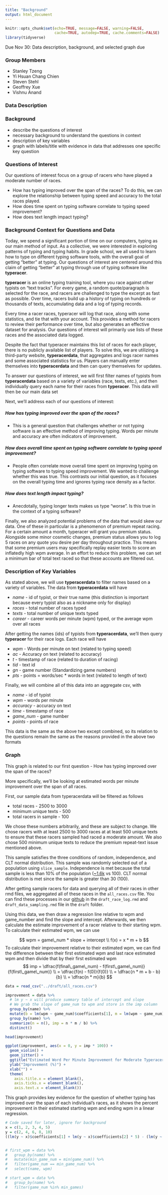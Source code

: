 ```yaml
---
title: "Background"
output: html_document
---
```


```r
knitr::opts_chunk$set(echo=TRUE, message=FALSE, warning=FALSE,
                      cache=TRUE, autodep=TRUE, cache.comments=FALSE)
library(tidyverse)
```

Due Nov 30: Data description, background, and selected graph due

### Group Members
- Stanley Tzeng
- Yi Hsuan Chang Chien
- Steven Stehl
- Geoffrey Xue
- Vishnu Anand

### Data Description

### Background
- describe the questions of interest
- necessary background to understand the questions in context
- description of key variables
- graph with labels/title with evidence in data that addresses one specific key question


### Questions of Interest

Our questions of interest focus on a group of racers who have played a moderate number of races.
 
- How has typing improved over the span of the races? To do this, we can explore the relationship between typing speed and accuracy to the total races played.
- How does time spent on typing software correlate to typing speed improvement?
- How does text length impact typing?

### Background Context for Questions and Data

Today, we spend a significant portion of time on our computers, typing as our main method of input. As a collective, we were interested in exploring patterns of typing and typing habits. In grade school, we all used to learn how to type on different typing software tools, with the overall goal of getting "better" at typing. Our questions of interest are centered around this claim of getting "better" at typing through use of typing software like **typeracer**. 

**typeracer** is an online typing training tool, where you race against other typists on "text tracks". For every game, a random quote/paragraph is selected for the race, and racers are challenged to type the excerpt as fast as possible. Over time, racers build up a history of typing on hundreds or thousands of texts, accumulating data and a log of typing records. 

Every time a racer races, typeracer will log that race, along with some statistics, and tie that with your account. This provides a method for racers to review their performance over time, but also generates an effective dataset for analysis. Our questions of interest will primarily use lists of these races and the associated data logged.

Despite the fact that typeracer maintains this list of races for each player, there is no publicly available list of players. To solve this, we are utilizing a third-party website, **typeracerdata**, that aggregates and logs racer names and some associated statistics for us. Players can manually enter themselves into **typeracerdata** and then can query themselves for updates. 

To answer our questions of interest, we will first filter names of typists from **typeracerdata** based on a variety of variables (race, texts, etc.), and then individually query each name for their races from **typeracer**. This data will then be our main data set

Next, we'll address each of our questions of interest:

##### How has typing improved over the span of the races?
- This is a general question that challenges whether or not typing software is an effective method of improving typing. Words per minute and accuracy are often indicators of improvement.

##### How does overall time spent on typing software correlate to typing speed improvement?
- People often correlate move overall time spent on improving typing on typing software to typing speed improvement. We wanted to challenge whether this was true. This contrasts our initial question, as it focuses on the overall typing time and ignores typing race density as a factor.

##### How does text length impact typing?
- Anecdotally, typing longer texts makes us type "worse". Is this true in the context of a typing software?

Finally, we also analyzed potential problems of the data that would skew our data. One of these in particular is a phenomenon of premium repeat racing. For a certain amount a month, typeracer will grant you premium status. Alongside some minor cosmetic changes, premium status allows you to log 5 races on any quote you desire per day throughout practice. This means that some premium users may specifically replay easier texts to score an inflatedly high wpm average. In an effort to reduce this problem, we can set a minimum bar of total text raced so that these accounts are filtered out.

### Description of Key Variables

As stated above, we will use **typeracerdata** to filter names based on a variety of variables. The data from **typeracerdata** will have
  
- *name* - id of typist, or their true name (this distinction is important because every typist also as a nickname only for display)
- *races* - total number of races typed
- *texts* - total number of unique texts typed
- *career* - career words per minute (wpm) typed, or the average wpm over all races

After getting the names (ids) of typists from **typeracerdata**, we'll then query **typeracer** for their race logs. Each race will have  

- *wpm* - Words per minute on text (related to typing speed)
- *ac* - Accuracy on text (related to accuracy)
- *t* - timestamp of race (related to duration of racing)
- *tid* - text id
- *gn* - game number (Standardizing game numbers)
- *pts* - points = words/sec * words in text (related to length of text)

Finally, we will combine all of this data into an aggregate csv, with
  
- *name* - id of typist
- *wpm* - words per minute
- *accuracy* - accuracy on text
- *time* - timestamp of race
- *game_num* - game number
- *points* - points of race

This data is the same as the above two except combined, so its relation to the questions remain the same as the reasons provided in the above two formats

### Graph

This graph is related to our first question - How has typing improved over the span of the races?

More specifically, we'll be looking at estimated words per minute improvement over the span of all races.

First, our sample data from typeracerdata will be filtered as follows

- total races - 2500 to 3000
- minimum unique texts - 500
- total racers in sample - 100

We chose these numbers arbitrarily, and these are subject to change. We chose racers with at least 2500 to 3000 races at at least 500 unique texts to ensure that these racers sampled had raced a moderate amount. We also chose 500 minimum unique texts to reduce the premium repeat-text issue mentioned above.

This sample satisfies the three conditions of random, independence, and CLT normal distribution. This sample was randomly selected out of a population using `slice_sample`. Independence is met because the total sample is less than 10% of the population ([~1.6k](https://typeracerdata.com/leaders?min_races=2500&min_texts=500&sort=races&rank_start=6514&rank_end=8094) vs 100). CLT normal distribution is met since the sample is greater than 30 (100).  

After getting sample racers for data and querying all of their races in other rmd files, we aggregated all of these races in the `all_races.csv` file. You can find these processes in our [github](https://github.com/GeoffreyXue/typeracerstat240) in the `draft_race_log.rmd` and `draft_data_sampling.rmd` file in the `draft` folder. 

Using this data, we then draw a regression line relative to wpm and game_number and find the slope and intercept. Afterwards, we then calculate the estimate improvement of a racer relative to their starting wpm. To calculate their estimated wpm, we can use   

$$
wpm = game\_num * slope + intercept \\
f(x) = x * m + b
$$
To calculate their improvement relative to their estimated wpm, we can find the difference between their first estimated wpm and last race estimated wpm and then divide that by their first estimated wpm
$$
imp = \dfrac{f(final\_game\_num) - f(first\_game\_num)}{f(first\_game\_num)} \\
= \dfrac{f(n) - f(0)}{f(0)} \\
= \dfrac{n * m + b - b}{b} \\
= \dfrac{n * m}{b}
$$
```r
data = read_csv("../draft/all_races.csv")

improvement = data %>% 
  # lm y ~ x will produce summary table of intercept and slope
  # We grab the slope of game_num to wpm and store in the imp column
  group_by(name) %>% 
  mutate(b = lm(wpm ~ game_num)$coefficients[1], m = lm(wpm ~ game_num)$coefficients[2]) %>% 
  group_by(name) %>% 
  summarize(n = n(), imp = n * m / b) %>% 
  distinct()

head(improvement)

ggplot(improvement, aes(x = 0, y = imp * 100)) +
  geom_violin() +
  geom_jitter() +
  ggtitle("Estimated Word Per Minute Improvement for Moderate Typeracer Users", subtitle = "2500 - 3000 races, 500 min texts, relative difference between estimated end and start wpm") +
  ylab("Improvement (%)") +
  xlab("") +
  theme(
    axis.title.x = element_blank(), 
    axis.ticks.x = element_blank(),
    axis.text.x = element_blank())

```

This graph provides key evidence for the question of whether typing has improved over the span of each individual's races, as it shows the percent improvement in their estimated starting wpm and ending wpm in a linear regression. 


```r
# Code saved for later, ignore for background
x = c(1, 2, 3, 4, 5)
y = c(2, 4, 6, 8, 10)
((lm(y ~ x)$coefficients[1] + lm(y ~ x)$coefficients[2] * 5) - (lm(y ~ x)$coefficients[1] + lm(y ~ x)$coefficients[2] * 1)) / (lm(y ~ x)$coefficients[1] + lm(y ~ x)$coefficients[2] * 1)


# first_wpm = data %>% 
#   group_by(name) %>% 
#   mutate(min_game_num = min(game_num)) %>% 
#   filter(game_num == min_game_num) %>% 
#   select(name, wpm)

# start_wpm = data %>% 
#   group_by(name) %>% 
#   filter(game_num %in% min_games)
```

